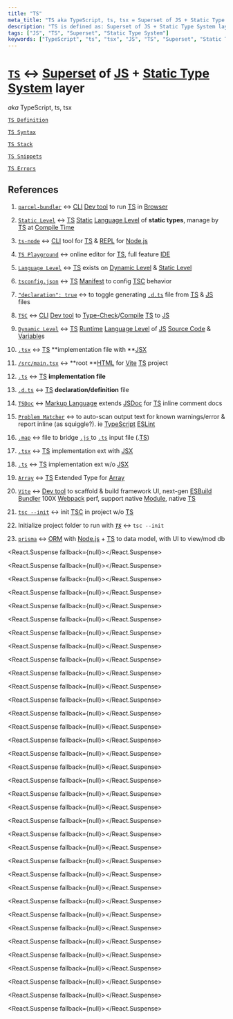 ```yaml
---
title: "TS"
meta_title: "TS aka TypeScript, ts, tsx = Superset of JS + Static Type System layer"
description: "TS is defined as: Superset of JS + Static Type System layer. Topics on: TS Definition, TS Syntax, TS Stack, TS Snippets, TS Errors. Read more: JS, TS, Superset,"
tags: ["JS", "TS", "Superset", "Static Type System"]
keywords: ["TypeScript", "ts", "tsx", "JS", "TS", "Superset", "Static Type System", "define", "definition", "ELI5", "explain", "what is", "How to"]
---
```


# [`TS`](./)  ↔ [<span data-tooltip-id="preview__4iXrJXNHZSEXe9WWQ">Superset</span>](/wiki/JS/TS/TS-Definition/Superset) of [<span data-tooltip-id="preview__HWLTjZrhernsLocy7">JS</span>](/wiki/JS) + [<span data-tooltip-id="preview__w3MANuj8P9aC4tGAC">Static Type System</span>](/wiki/JS/TS/TS-Definition/Static-Type-System) layer

 *aka* TypeScript, ts, tsx

[`TS Definition`](/wiki/JS/TS/TS-Definition)

[`TS Syntax`](/wiki/JS/TS/TS-Syntax)

[`TS Stack`](/wiki/JS/TS/TS-Stack)

[`TS Snippets`](/wiki/JS/TS/TS-Snippets)

[`TS Errors`](/wiki/JS/TS/TS-Errors)



## References

1. [`parcel-bundler`](/wiki/Dev-tool/Build-Tool/parcel/parcel-bundler) ↔ [<span data-tooltip-id="preview__7X4pjMArcfPSR5Zsi">CLI</span>](/wiki/Dev-tool/CLI) [<span data-tooltip-id="preview__9izw8RoFY6epyxXYK">Dev tool</span>](/wiki/Dev-tool) to run [<span data-tooltip-id="preview__PR6QXQ7XD2g3PmTaF">TS</span>](/wiki/JS/TS) in [<span data-tooltip-id="preview__GzGa6ipQeeQ93Q7qA">Browser</span>](/wiki/Computer-Science/Computer-Language/Computer/Software/Domain/Web-Dev/Browser) 

2. [`Static Level`](/wiki/JS/TS/TS-Definition/Language-Level/Static-Level) ↔ [<span data-tooltip-id="preview__PR6QXQ7XD2g3PmTaF">TS</span>](/wiki/JS/TS) [<span data-tooltip-id="preview__Kqp9BxZMAbDexD35P">Static</span>](/wiki/JS/TS/TS-Definition/Static-Type-System/statically-check) [<span data-tooltip-id="preview__QTbq9mNfhaFBqPDPn">Language Level</span>](/wiki/JS/TS/TS-Definition/Language-Level) of **static types**, manage by [<span data-tooltip-id="preview__PR6QXQ7XD2g3PmTaF">TS</span>](/wiki/JS/TS) at [<span data-tooltip-id="preview__bJMWyPuGvhRoanPqn">Compile Time</span>](/wiki/JS/JS-Definition/JS-Engine/Call-Stack/EC/Compile-Time) 

3. [`ts-node`](/wiki/JS/TS/TS-Stack/ts-node) ↔ [<span data-tooltip-id="preview__7X4pjMArcfPSR5Zsi">CLI</span>](/wiki/Dev-tool/CLI)  tool for [<span data-tooltip-id="preview__PR6QXQ7XD2g3PmTaF">TS</span>](/wiki/JS/TS) & [<span data-tooltip-id="preview__p37twFtXp4W525E7g">REPL</span>](/wiki/JS/Nodejs/nodejs-commands/node/REPL) for [<span data-tooltip-id="preview__Z39RDuJCMzaWFn7Si">Node.js</span>](/wiki/JS/Nodejs) 

4. [`TS Playground`](/wiki/JS/TS/TS-Stack/TS-Playground) ↔ online editor for [<span data-tooltip-id="preview__PR6QXQ7XD2g3PmTaF">TS</span>](/wiki/JS/TS), full feature [<span data-tooltip-id="preview__dhMQEy6ZxMB4reJy3">IDE</span>](/wiki/Dev-tool/IDE)

5. [`Language Level`](/wiki/JS/TS/TS-Definition/Language-Level) ↔ [<span data-tooltip-id="preview__PR6QXQ7XD2g3PmTaF">TS</span>](/wiki/JS/TS) exists on [<span data-tooltip-id="preview__x8zogyXaMwhdzSYPb">Dynamic Level</span>](/wiki/JS/TS/TS-Definition/Language-Level/Dynamic-Level) & [<span data-tooltip-id="preview__7ecBFfLegZ9LRcZvD">Static Level</span>](/wiki/JS/TS/TS-Definition/Language-Level/Static-Level) 

6. [`tsconfig.json`](/wiki/JS/TS/TS-Definition/TSC/TSC-commands/tsconfigjson) ↔ [<span data-tooltip-id="preview__PR6QXQ7XD2g3PmTaF">TS</span>](/wiki/JS/TS) [<span data-tooltip-id="preview__6e3cjPbeDMXncm7X2">Manifest</span>](/wiki/JS/Nodejs/npm/Package-Manager/Package/Manifest) to config [<span data-tooltip-id="preview__rdRvbWb3ejQk3QaYP">TSC</span>](/wiki/JS/TS/TS-Definition/TSC) behavior

7. [`"declaration": true`](/wiki/JS/TS/TS-Definition/TSC/TSC-commands/tsconfigjson/compilerOptions/Emit#declaration-true) ↔ to toggle generating [<span data-tooltip-id="preview__W8Y2H2FypxcrW4NNg">`.d.ts`</span>](/wiki/JS/TS/TS-Syntax/Modules-TS/dts) file from [<span data-tooltip-id="preview__PR6QXQ7XD2g3PmTaF">TS</span>](/wiki/JS/TS) & [<span data-tooltip-id="preview__HWLTjZrhernsLocy7">JS</span>](/wiki/JS) files 

8. [`TSC`](/wiki/JS/TS/TS-Definition/TSC) ↔ [<span data-tooltip-id="preview__7X4pjMArcfPSR5Zsi">CLI</span>](/wiki/Dev-tool/CLI) [<span data-tooltip-id="preview__9izw8RoFY6epyxXYK">Dev tool</span>](/wiki/Dev-tool) to [<span data-tooltip-id="preview__HJTTWX5zPjGHY9RR9">Type-Check</span>](/wiki/JS/TS/TS-Definition/Static-Type-System/Type-Check)/[<span data-tooltip-id="preview__Xk6nR3mXM84BhggxW">Compile</span>](/wiki/JS/JS-Definition/JS-Engine/Compiler) [<span data-tooltip-id="preview__PR6QXQ7XD2g3PmTaF">TS</span>](/wiki/JS/TS) to [<span data-tooltip-id="preview__HWLTjZrhernsLocy7">JS</span>](/wiki/JS) 

9. [`Dynamic Level`](/wiki/JS/TS/TS-Definition/Language-Level/Dynamic-Level) ↔ [<span data-tooltip-id="preview__PR6QXQ7XD2g3PmTaF">TS</span>](/wiki/JS/TS) [<span data-tooltip-id="preview__JDaB3CZDvm7pambpE">Runtime</span>](/wiki/JS/JS-Definition/JS-Engine/Call-Stack/EC/Runtime) [<span data-tooltip-id="preview__QTbq9mNfhaFBqPDPn">Language Level</span>](/wiki/JS/TS/TS-Definition/Language-Level) of [<span data-tooltip-id="preview__HWLTjZrhernsLocy7">JS</span>](/wiki/JS) [<span data-tooltip-id="preview__9i74HqGTJjH3GaNAR">Source Code</span>](/wiki/Computer-Science/Computer-Language/Programming-Language/Source-Code) & [<span data-tooltip-id="preview__tuDTHPAfAsdd53o2S">Variable</span>](/wiki/JS/JS-Language/Primitive/undefined/Argument/Variable)s 

10. [`.tsx`](/wiki/JS/TS/TS-Syntax/Modules-TS/tsx) ↔ [<span data-tooltip-id="preview__PR6QXQ7XD2g3PmTaF">TS</span>](/wiki/JS/TS) **implementation file with **[<span data-tooltip-id="preview__AFA7phR8QdbJCn9aS">JSX</span>](/wiki/React/React-API/JSX) 

11. [`/src/main.tsx`](/wiki/React/React-Stack/CRA/app-skeleton/src#src-maintsx) ↔ **root **[<span data-tooltip-id="preview__76YZFGLsBuRNyEMqN">HTML</span>](/wiki/HTML) for [<span data-tooltip-id="preview__SSwovHxkZm9pgPy3x">Vite</span>](/wiki/Dev-tool/Build-Tool/Vite) [<span data-tooltip-id="preview__PR6QXQ7XD2g3PmTaF">TS</span>](/wiki/JS/TS) project 

12. [`.ts`](/wiki/JS/TS/TS-Syntax/Modules-TS#ts) ↔ [<span data-tooltip-id="preview__PR6QXQ7XD2g3PmTaF">TS</span>](/wiki/JS/TS) **implementation file** 

13. [`.d.ts`](/wiki/JS/TS/TS-Syntax/Modules-TS/dts) ↔ [<span data-tooltip-id="preview__PR6QXQ7XD2g3PmTaF">TS</span>](/wiki/JS/TS) **declaration/definition** file

14. [`TSDoc`](/wiki/JS/TS/TS-Stack/TSDoc) ↔ [<span data-tooltip-id="preview__PeH65ie4nro3mctZM">Markup Language</span>](/wiki/Computer-Science/Computer-Language/Markup-Language) extends [<span data-tooltip-id="preview__5NZWMsGEuMXwApXj9">JSDoc</span>](/wiki/JS/Library/JSDoc) for [<span data-tooltip-id="preview__PR6QXQ7XD2g3PmTaF">TS</span>](/wiki/JS/TS) inline comment docs

15. [`Problem Matcher`](/wiki/Dev-tool/IDE/VS-Code/VSCode-Features/Problem-Matcher) ↔ to auto-scan output text for known warnings/error & report inline (as squiggle?). ie [<span data-tooltip-id="preview__PR6QXQ7XD2g3PmTaF">TypeScript</span>](/wiki/JS/TS) [<span data-tooltip-id="preview__MF6x42vDCmriPzoPJ">ESLint</span>](/wiki/Dev-tool/IDE/VS-Code/VSC-Extension/CORE/ESLint) 

16. [`.map`](/wiki/JS/TS/TS-Definition/TSC/TSC-commands/tsconfigjson/compilerOptions/Emit/sourcemap-true/map) ↔ file to bridge [<span data-tooltip-id="preview__HWLTjZrhernsLocy7">`.js` </span>](/wiki/JS) to [<span data-tooltip-id="preview__PR6QXQ7XD2g3PmTaF">`.ts`</span>](/wiki/JS/TS) input file (.[<span data-tooltip-id="preview__PR6QXQ7XD2g3PmTaF">TS</span>](/wiki/JS/TS))

17. [`.tsx`](/wiki/JS/TS/Aliases/tsx) ↔ [<span data-tooltip-id="preview__PR6QXQ7XD2g3PmTaF">TS</span>](/wiki/JS/TS) implementation ext with [<span data-tooltip-id="preview__AFA7phR8QdbJCn9aS">JSX</span>](/wiki/React/React-API/JSX) 

18. [`.ts`](/wiki/JS/TS/Aliases/ts) ↔ [<span data-tooltip-id="preview__PR6QXQ7XD2g3PmTaF">TS</span>](/wiki/JS/TS) implementation ext w/o [<span data-tooltip-id="preview__AFA7phR8QdbJCn9aS">JSX</span>](/wiki/React/React-API/JSX) 

19. [`Array`](/wiki/JS/TS/TS-Syntax/Type/Base-Type/Array) ↔ [<span data-tooltip-id="preview__PR6QXQ7XD2g3PmTaF">TS</span>](/wiki/JS/TS) Extended Type for [<span data-tooltip-id="preview__gihXdeuiBkAzTWJeQ">Array</span>](/wiki/JS/JS-Language/Object/Array) 

20. [`Vite`](/wiki/Dev-tool/Build-Tool/Vite) ↔ [<span data-tooltip-id="preview__9izw8RoFY6epyxXYK">Dev tool</span>](/wiki/Dev-tool) to scaffold & build framework UI, next-gen [<span data-tooltip-id="preview__Tpgh5gZ6wr4z5ksHN">ESBuild</span>](/wiki/Dev-tool/Build-Tool/ESBuild) [<span data-tooltip-id="preview__BNEWxReXXQjB2Maqc">Bundler</span>](/wiki/JS/Library/Module/Bundler) 100X [<span data-tooltip-id="preview__LDEQHmzc9uwztXM7P">Webpack</span>](/wiki/Dev-tool/Build-Tool/Webpack) perf, support native [<span data-tooltip-id="preview__9nTJNzTgJNEKELjh4">Module</span>](/wiki/JS/Library/Module), native [<span data-tooltip-id="preview__PR6QXQ7XD2g3PmTaF">TS</span>](/wiki/JS/TS) 

21. [`tsc --init`](/wiki/JS/TS/TS-Definition/TSC/TSC-commands#tsc-init) ↔ init [<span data-tooltip-id="preview__rdRvbWb3ejQk3QaYP">TSC</span>](/wiki/JS/TS/TS-Definition/TSC) in project w/o [<span data-tooltip-id="preview__PR6QXQ7XD2g3PmTaF">TS</span>](/wiki/JS/TS) 

22. Initialize project folder to run with [**_`TS`_**](/wiki/JS/TS) ↔ `tsc --init ` 

23. [`prisma`](/wiki/Computer-Science/Data-Structure/Database/prisma) ↔ [<span data-tooltip-id="preview__5rRmjHeR5hpM5YA8E">ORM</span>](/wiki/Computer-Science/Data-Structure/Database/SQL/ORM) with [<span data-tooltip-id="preview__Z39RDuJCMzaWFn7Si">Node.js</span>](/wiki/JS/Nodejs) + [<span data-tooltip-id="preview__PR6QXQ7XD2g3PmTaF">TS</span>](/wiki/JS/TS) to data model,  with UI to view/mod db





<React.Suspense fallback={null}><Preview4iXrJXNHZSEXe9WWQ/></React.Suspense>



<React.Suspense fallback={null}><PreviewHWLTjZrhernsLocy7/></React.Suspense>



<React.Suspense fallback={null}><Previeww3MANuj8P9aC4tGAC/></React.Suspense>



<React.Suspense fallback={null}><Preview7X4pjMArcfPSR5Zsi/></React.Suspense>



<React.Suspense fallback={null}><Preview9izw8RoFY6epyxXYK/></React.Suspense>



<React.Suspense fallback={null}><PreviewPR6QXQ7XD2g3PmTaF/></React.Suspense>



<React.Suspense fallback={null}><PreviewGzGa6ipQeeQ93Q7qA/></React.Suspense>



<React.Suspense fallback={null}><PreviewKqp9BxZMAbDexD35P/></React.Suspense>



<React.Suspense fallback={null}><PreviewQTbq9mNfhaFBqPDPn/></React.Suspense>



<React.Suspense fallback={null}><PreviewbJMWyPuGvhRoanPqn/></React.Suspense>



<React.Suspense fallback={null}><Previewp37twFtXp4W525E7g/></React.Suspense>



<React.Suspense fallback={null}><PreviewZ39RDuJCMzaWFn7Si/></React.Suspense>



<React.Suspense fallback={null}><PreviewdhMQEy6ZxMB4reJy3/></React.Suspense>



<React.Suspense fallback={null}><Previewx8zogyXaMwhdzSYPb/></React.Suspense>



<React.Suspense fallback={null}><Preview7ecBFfLegZ9LRcZvD/></React.Suspense>



<React.Suspense fallback={null}><Preview6e3cjPbeDMXncm7X2/></React.Suspense>



<React.Suspense fallback={null}><PreviewrdRvbWb3ejQk3QaYP/></React.Suspense>



<React.Suspense fallback={null}><PreviewW8Y2H2FypxcrW4NNg/></React.Suspense>



<React.Suspense fallback={null}><PreviewHJTTWX5zPjGHY9RR9/></React.Suspense>



<React.Suspense fallback={null}><PreviewXk6nR3mXM84BhggxW/></React.Suspense>



<React.Suspense fallback={null}><PreviewJDaB3CZDvm7pambpE/></React.Suspense>



<React.Suspense fallback={null}><Preview9i74HqGTJjH3GaNAR/></React.Suspense>



<React.Suspense fallback={null}><PreviewtuDTHPAfAsdd53o2S/></React.Suspense>



<React.Suspense fallback={null}><PreviewAFA7phR8QdbJCn9aS/></React.Suspense>



<React.Suspense fallback={null}><Preview76YZFGLsBuRNyEMqN/></React.Suspense>



<React.Suspense fallback={null}><PreviewSSwovHxkZm9pgPy3x/></React.Suspense>



<React.Suspense fallback={null}><PreviewPeH65ie4nro3mctZM/></React.Suspense>



<React.Suspense fallback={null}><Preview5NZWMsGEuMXwApXj9/></React.Suspense>



<React.Suspense fallback={null}><PreviewMF6x42vDCmriPzoPJ/></React.Suspense>



<React.Suspense fallback={null}><PreviewgihXdeuiBkAzTWJeQ/></React.Suspense>



<React.Suspense fallback={null}><PreviewTpgh5gZ6wr4z5ksHN/></React.Suspense>



<React.Suspense fallback={null}><PreviewBNEWxReXXQjB2Maqc/></React.Suspense>



<React.Suspense fallback={null}><PreviewLDEQHmzc9uwztXM7P/></React.Suspense>



<React.Suspense fallback={null}><Preview9nTJNzTgJNEKELjh4/></React.Suspense>



<React.Suspense fallback={null}><Preview5rRmjHeR5hpM5YA8E/></React.Suspense>